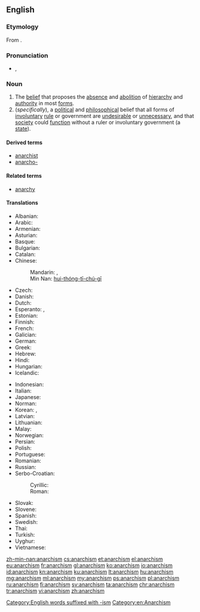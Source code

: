 ==English==
{{wikipedia}}
{{commons|Category:Anarchism}}
{{wikisource|Portal:Anarchism}}
{{wikibooks|Category:Anarchism}}
===Etymology===
From {{suffix|anarchy|ism|lang=en}}.

===Pronunciation===
* {{a|GenAm}} {{enPR|ʹănər'kĭzəm}}, {{IPA|/ˈænəɹˌkɪzəm/|lang=en}}

===Noun===
{{en-noun|-|s}}

# The [[belief]] that proposes the [[absence]] and [[abolition]] of [[hierarchy]] and [[authority]] in most [[form]]s.
# (''specifically''), a [[political]] and [[philosophical]] belief that all forms of [[involuntary]] [[rule]] or government are [[undesirable]] or [[unnecessary]], and that [[society]] could [[function]] without a ruler or involuntary government (a [[state]]).

====Derived terms====
* [[anarchist]]
* [[anarcho-]]

====Related terms====
* [[anarchy]]

====Translations====
{{trans-top|belief that proposes the absence and abolition of government in all forms}}
* Albanian: {{t+|sq|anarkizëm}}
* Arabic: {{t|ar|فَوْضَوِيَّة|f}}
* Armenian: {{t|hy|անարխիզմ}}
* Asturian: {{t|ast|anarquismu|m}}
* Basque: {{t+|eu|anarkismo}}
* Bulgarian: {{t+|bg|анархизъм|m}}
* Catalan: {{t+|ca|anarquisme|m}}
* Chinese:
*: Mandarin: {{t+|cmn|無政府主義|sc=Hani}},  {{t|cmn|无政府主义|tr=wúzhèngfǔzhǔyì|sc=Hani}}
*: Min Nan: [[hui-thóng-tī-chú-gī]]
* Czech: {{t+|cs|anarchismus|m}}
* Danish: {{t|da|anarkisme}}
* Dutch: {{t+|nl|anarchisme}}
* Esperanto: {{t|eo|anarĥiismo}}, {{t|eo|anarkiismo}}
* Estonian: {{t|et|anarhism}}
* Finnish: {{t+|fi|anarkismi}}
* French: {{t+|fr|anarchisme|m}}
* Galician: {{t+|gl|anarquismo|m}}
* German: {{t+|de|Anarchismus|m}}
* Greek: {{t+|el|αναρχισμός|m}}
* Hebrew: {{t+|he|אנרכיזם|m|tr=anarkhizm}}
* Hindi: {{t|hi|अराजकता|tr=arājakatā}}
* Hungarian: {{t+|hu|anarchizmus}}
* Icelandic: {{t|is|stjórnleysisstefna}}
{{trans-mid}}
* Indonesian: {{t+|id|anarkisme}}
* Italian: {{t|it|anarchismo|m}}
* Japanese: {{t|ja|アナキズム|tr=anākizumu}}
* Norman: {{t|nrf|anarchisme|m}}
* Korean: {{t|ko|아나키즘|sc=Hang}}, {{t|ko|무정부주의|sc=Kore}}
* Latvian: {{t|lv|anarhisms}}
* Lithuanian: {{t+|lt|anarchizmas}}
* Malay: {{t|ms|anarkisme}}
* Norwegian: {{t|no|anarkisme}}
* Persian: {{t|fa|دولت‌زدائی}}
* Polish: {{t+|pl|anarchizm|m}}
* Portuguese: {{t+|pt|anarquismo|m}}
* Romanian: {{t+|ro|anarhism}}
* Russian: {{t+|ru|анархи́зм|m}}
* Serbo-Croatian:
*: Cyrillic: {{t|sh|анархизам|m}}
*: Roman: {{t+|sh|anarhizam|m}}
* Slovak: {{t|sk|anarchizmus|m}}
* Slovene: {{t+|sl|anarhizem|m}}
* Spanish: {{t+|es|anarquismo|m}}
* Swedish: {{t+|sv|anarkism}}
* Thai: {{t|th|ลัทธิอนาธิปไตย|tr=láttí ànaatíp-bpàdtai}}
* Turkish: {{t+|tr|anarşizm}}
* Uyghur: {{t|ug|anarxizm}}
* Vietnamese: {{t|vi|chủ nghĩa vô chính phủ}}
{{trans-bottom}}

[[Category:English words suffixed with -ism]]
[[Category:en:Anarchism]]

[[zh-min-nan:anarchism]]
[[cs:anarchism]]
[[et:anarchism]]
[[el:anarchism]]
[[eu:anarchism]]
[[fr:anarchism]]
[[gl:anarchism]]
[[ko:anarchism]]
[[io:anarchism]]
[[id:anarchism]]
[[kn:anarchism]]
[[ku:anarchism]]
[[lt:anarchism]]
[[hu:anarchism]]
[[mg:anarchism]]
[[ml:anarchism]]
[[my:anarchism]]
[[ps:anarchism]]
[[pl:anarchism]]
[[ru:anarchism]]
[[fi:anarchism]]
[[sv:anarchism]]
[[ta:anarchism]]
[[chr:anarchism]]
[[tr:anarchism]]
[[vi:anarchism]]
[[zh:anarchism]]